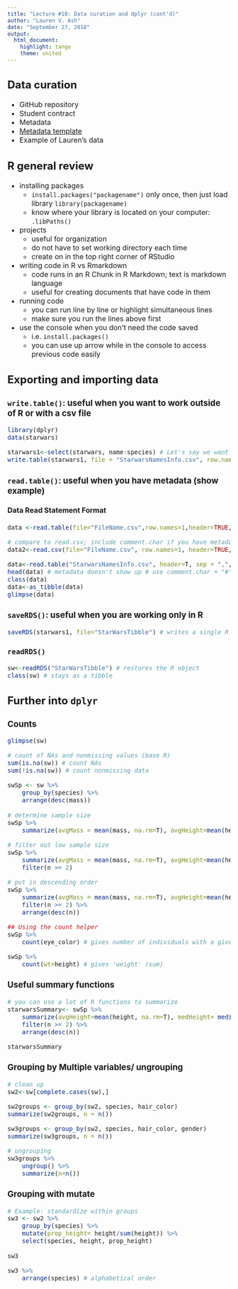 ---
title: "Lecture #10: Data curation and dplyr (cont'd)"
author: "Lauren V. Ash"
date: "September 27, 2018"
output: 
  html_document: 
    highlight: tango
    theme: united
---
<font size="3"> 

## Data curation
* GitHub repository   
* Student contract   
* Metadata   
* [Metadata template](https://gotellilab.github.io/Bio381/Scripts/Feb02/ExcelDataTemplate.xlsx)   
* Example of Lauren's data 

## R general review
+ installing packages    
    + `install.packages("packagename")` only once, then just load library `library(packagename)`   
    + know where your library is located on your computer: `.libPaths()`     
+ projects
    + useful for organization   
    + do not have to set working directory each time    
    + create on in the top right corner of RStudio
+ writing code in R vs Rmarkdown    
    + code runs in an R Chunk in R Markdown; text is markdown language    
    + useful for creating documents that have code in them    
+ running code 
    + you can run line by line or highlight simultaneous lines
    + make sure you run the lines above first    
+ use the console when you don't need the code saved
    + i.e. `install.packages()`   
    + you can use up arrow while in the console to access previous code easily


## Exporting and importing data
### `write.table()`: useful when you want to work outside of R or with a csv file
```{r warning=F, message=F}
library(dplyr)
data(starwars)

starwars1<-select(starwars, name:species) # Let's say we want to create a new csv file with our R object
write.table(starwars1, file = "StarwarsNamesInfo.csv", row.names = F, sep = ",") # creating a csv with write.table()

```

### `read.table()`: useful when you have metadata (show example)
#### Data Read Statement Format
```{r eval=F}
data <-read.table(file="FileName.csv",row.names=1,header=TRUE,sep=",",stringsAsFactors=FALSE)

# compare to read.csv; include comment.char if you have metadata
data2<-read.csv(file="FileName.csv", row.names=1, header=TRUE, sep=",",stringsAsFactors=FALSE, comment.char = "#")
```

```{r}
data<-read.table("StarwarsNamesInfo.csv", header=T, sep = ",", stringsAsFactors = F) #our dataset has a header and the character variables are not factors
head(data) # metadata doesn't show up # use comment.char = "#" if you use read.csv()
class(data)
data<-as_tibble(data) 
glimpse(data)

```

### `saveRDS()`: useful when you are working only in R
```{r}
saveRDS(starwars1, file="StarWarsTibble") # writes a single R object to a file
```

### `readRDS()`
```{r}
sw<-readRDS("StarWarsTibble") # restores the R object
class(sw) # stays as a tibble
```


## Further into `dplyr`

### Counts 
```{r}
glimpse(sw)

# count of NAs and nonmissing values (base R)
sum(is.na(sw)) # count NAs
sum(!is.na(sw)) # count nonmissing data

swSp <- sw %>%
    group_by(species) %>%
    arrange(desc(mass))
    
# determine sample size   
swSp %>%
    summarize(avgMass = mean(mass, na.rm=T), avgHeight=mean(height, na.rm=T), n=n())

# filter out low sample size
swSp %>%
    summarize(avgMass = mean(mass, na.rm=T), avgHeight=mean(height, na.rm=T), n=n()) %>%
    filter(n >= 2)

# put in descending order
swSp %>%
    summarize(avgMass = mean(mass, na.rm=T), avgHeight=mean(height, na.rm=T), n=n()) %>%
    filter(n >= 2) %>%
    arrange(desc(n))

## Using the count helper
swSp %>%
    count(eye_color) # gives number of individuals with a given eye color (already grouped by species)

swSp %>%
    count(wt=height) # gives 'weight' (sum)

```

### Useful summary functions 
```{r}
# you can use a lot of R functions to summarize
starwarsSummary<- swSp %>%
    summarize(avgHeight=mean(height, na.rm=T), medHeight= median(height, na.rm=T), height_sd=sd(height, na.rm=T), height_IQR= IQR(height, na.rm=T), min_height=min(height, na.rm=T), first_height=first(height), n=n(), n_eyecolors = n_distinct(eye_color)) %>% #also can use last() and nth(x,#)
    filter(n >= 2) %>%
    arrange(desc(n))

starwarsSummary


```

### Grouping by Multiple variables/ ungrouping 
```{r}
# clean up
sw2<-sw[complete.cases(sw),]

sw2groups <- group_by(sw2, species, hair_color)
summarize(sw2groups, n = n())

sw3groups <- group_by(sw2, species, hair_color, gender)
summarize(sw3groups, n = n())

# ungrouping
sw3groups %>%
    ungroup() %>%
    summarize(n=n())
```

### Grouping with mutate
```{r}
# Example: standardize within groups
sw3 <- sw2 %>%
    group_by(species) %>%
    mutate(prop_height= height/sum(height)) %>%
    select(species, height, prop_height)
    
sw3

sw3 %>%
    arrange(species) # alphabetical order

```


</font>